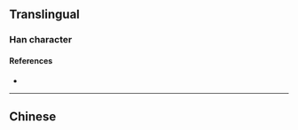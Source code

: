 {{also|靆}}
{{character info}}
==Translingual==

===Han character===
{{Han char|rn=28|rad=厶|as=13|sn=15|four=|canj=MIYLE,XMIYL|ids=⿰云逮}}

====References====
* {{Han ref|kx=0088.011|hdz=10389.140|uh=53C7|ud=21447}}

----

==Chinese==
{{zh-see|靆}}
